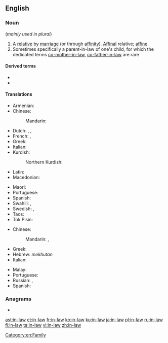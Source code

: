 {{also|-in-law}}
==English==

===Noun===
{{en-noun|head=[[in]]-[[law]]}} (''mainly used in plural'')

# A [[relative]] by [[marriage]] (or through [[affinity]]). [[affinal|Affinal]] relative; [[affine]].
# Sometimes specifically a parent-in-law of one's child, for which the dedicated terms [[co-mother-in-law]], [[co-father-in-law]] are rare

====Derived terms====
* {{l|en|co-in-law}}
* {{l|en|-in-law}}

====Translations====
{{trans-top|relative by marriage}}
* Armenian: {{t+|hy|խնամի}}
* Chinese:
*: Mandarin: {{qualifier|special words are used for common "-in-law" terms}}
* Dutch: {{t|nl|[[aangetrouwd]] [[familielid]]}}, {{t+|nl|schoonfamilie|p}}, {{t+|nl|aanverwant}}
* French: {{t+|fr|beau|m|alt=beau-}}, {{t+|fr|belle|f|alt=belle-}}
* Greek: {{qualifier|plural}} {{t+|el|πεθερικά|n-p}}
* Italian: {{t|it|parente acquisito|m}}
* Kurdish:
*: Northern Kurdish: {{t|kmr|хнами}}
* Latin: {{qualifier|[[politicus]]}} {{t+|la|relativus|m}}
* Macedonian: {{t|mk|сват|m|tr=svat}}
{{trans-mid}}
* Maori: {{t|mi|kaireperepe}}
* Portuguese: {{t+|pt|afim|m-f}}
* Spanish: {{t|es|relativo ([[político]])|m}}
* Swahili: {{t+|sw|shemeji}}, {{t+|sw|mkwe}}
* Swedish: {{t|sv|släkting genom giftermål}}, {{t|sv|ingift}}
* Taos: {{t|twf|mą̀ku-}}
* Tok Pisin: {{t|tpi|tambu}}
{{trans-bottom}}

{{trans-top|parent-in-law of one's child}}
* Chinese:
*: Mandarin: {{t+|cmn|親家|sc=Hani}}, {{t+|cmn|亲家|tr=qìngjiā, qīngjiā|sc=Hani}}
* Greek: {{t+|el|συμπέθερος|m}}
* Hebrew: {{t|he|מחותן|tr=mekhutan|sc=Hebr}} ''mekhutan''
* Italian: {{t|it|consuocero}}
{{trans-mid}}
* Malay: {{t|ms|besan}}
* Portuguese: {{t|pt|consogro}}
* Russian: {{t+|ru|сват|m}}, {{t+|ru|сва́тья|f}} {{qualifier|colloquial}}
* Spanish: {{t+|es|consuegro}}
{{trans-bottom}}

{{trans-see|father-in-law}}

{{trans-see|mother-in-law}}

===Anagrams===
* {{l|en|Alwin}}

[[Category:en:Family]]

[[ast:in-law]]
[[et:in-law]]
[[fr:in-law]]
[[ko:in-law]]
[[ku:in-law]]
[[ja:in-law]]
[[pl:in-law]]
[[ru:in-law]]
[[fi:in-law]]
[[ta:in-law]]
[[vi:in-law]]
[[zh:in-law]]
